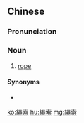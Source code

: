 {{also|绳索}}
==Chinese==
{{zh-forms|s=绳索}}

===Pronunciation===
{{zh-pron
|m=shéngsuǒ
|c=sing4 sok3
|mn=qz,xm,zz:sêng-soh
|cat=n
}}

===Noun===
{{zh-noun}}

# [[rope]] {{zh-mw|條}}

====Synonyms====
* {{zh-l|繩子}}

[[ko:繩索]]
[[hu:繩索]]
[[mg:繩索]]